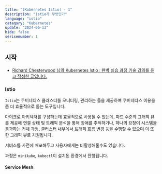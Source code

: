 ```yaml
---
title: "[Kubernetes Istio] - 1"
description: "Istio가 무엇인가"
language: "istio"
category: "Kubernetes"
update: "2024-06-13"
hide: false
serisenumber: 1
---
```


## 시작

- [Richard Chesterwood 님의 Kubernetes Istio : 완벽 실습 과정 기술 강의를 듣고 작성한 글입니다.](https://www.udemy.com/course/kubernetes-istio-hands-on/)

### Istio

`Istio`는 쿠버네티스 클러스터를 모니터링, 관리하는 툴을 제공하며 쿠버네티스 이용을 좀 더 효율적으로 돕는 도구입니다.

마이크로 아키텍쳐를 구성하는데 효율적으로 사용될 수 있는데, 파드 수준의 그래픽 뷰를 제공해 연결 상태 및 트래픽 분석을 통해 장애를 추적하거나, 하나의 요청이 시스템을 통과하는 전체 과정, 클러스터 내부에서 트래픽 흐름 변경 등을 수행할 수 있으며 이 또한 그래픽 뷰로 지원됩니다.

서비스를 사전에 배포해두고 사용자에게는 비활성해둘수도 있습니다. 

과정은 `minikube`, `kubectl`이 설치된 환경에서 진행됩니다.

#### Service Mesh
